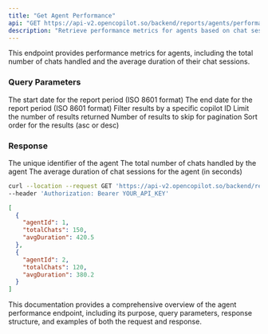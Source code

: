 ```yaml
---
title: "Get Agent Performance"
api: "GET https://api-v2.opencopilot.so/backend/reports/agents/performance"
description: "Retrieve performance metrics for agents based on chat sessions"
---
```


This endpoint provides performance metrics for agents, including the total number of chats handled and the average duration of their chat sessions.

### Query Parameters

<ParamField query="startDate" type="string" format="date-time" optional>
  The start date for the report period (ISO 8601 format)
</ParamField>

<ParamField query="endDate" type="string" format="date-time" optional>
  The end date for the report period (ISO 8601 format)
</ParamField>

<ParamField query="copilot_id" type="string" optional>
  Filter results by a specific copilot ID
</ParamField>

<ParamField query="limit" type="number" optional>
  Limit the number of results returned
</ParamField>

<ParamField query="offset" type="number" optional>
  Number of results to skip for pagination
</ParamField>

<ParamField query="sortOrder" type="string" optional>
  Sort order for the results (asc or desc)
</ParamField>

### Response

<ResponseField name="agentId" type="number">
  The unique identifier of the agent
</ResponseField>

<ResponseField name="totalChats" type="number">
  The total number of chats handled by the agent
</ResponseField>

<ResponseField name="avgDuration" type="number">
  The average duration of chat sessions for the agent (in seconds)
</ResponseField>

<RequestExample>

```bash Example Request
curl --location --request GET 'https://api-v2.opencopilot.so/backend/reports/agents/performance?startDate=2023-01-01T00:00:00Z&endDate=2023-12-31T23:59:59Z&copilot_id=abc123' \
--header 'Authorization: Bearer YOUR_API_KEY'
```

</RequestExample>

<ResponseExample>

```json Response
[
  {
    "agentId": 1,
    "totalChats": 150,
    "avgDuration": 420.5
  },
  {
    "agentId": 2,
    "totalChats": 120,
    "avgDuration": 380.2
  }
]
```

</ResponseExample>


This documentation provides a comprehensive overview of the agent performance endpoint, including its purpose, query parameters, response structure, and examples of both the request and response.